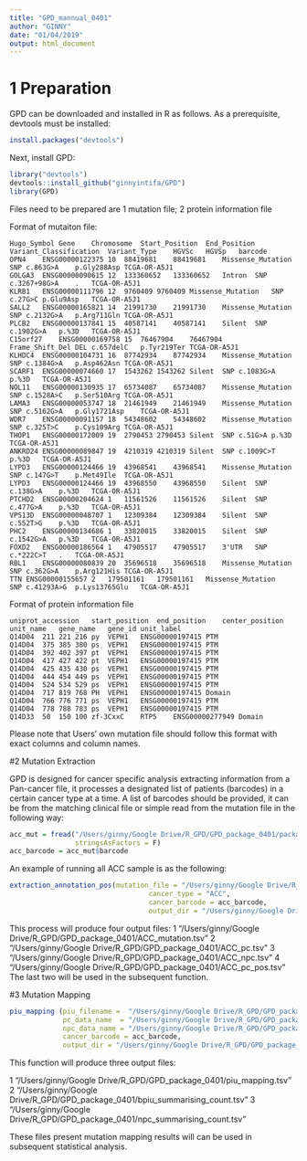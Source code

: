 ```yaml
---
title: "GPD_mannual_0401"
author: "GINNY"
date: "01/04/2019"
output: html_document
---
```


# 1 Preparation
GPD can be downloaded and installed in R as follows. As a prerequisite, devtools must be installed:

```r
install.packages("devtools")
```
Next, install GPD:

```r
library("devtools")
devtools::install_github("ginnyintifa/GPD")
library(GPD)
```

Files need to be prepared are 1 mutation file; 2 protein information file 

Format of mutaiton file:

```
Hugo_Symbol	Gene	Chromosome	Start_Position	End_Position	Variant_Classification	Variant_Type	HGVSc	HGVSp	barcode
OPN4	ENSG00000122375	10	88419681	88419681	Missense_Mutation	SNP	c.863G>A	p.Gly288Asp	TCGA-OR-A5J1
GOLGA3	ENSG00000090615	12	133360652	133360652	Intron	SNP	c.3267+98G>A	.	TCGA-OR-A5J1
KLRB1	ENSG00000111796	12	9760409	9760409	Missense_Mutation	SNP	c.27G>C	p.Glu9Asp	TCGA-OR-A5J1
SALL2	ENSG00000165821	14	21991730	21991730	Missense_Mutation	SNP	c.2132G>A	p.Arg711Gln	TCGA-OR-A5J1
PLCB2	ENSG00000137841	15	40587141	40587141	Silent	SNP	c.1902G>A	p.%3D	TCGA-OR-A5J1
C15orf27	ENSG00000169758	15	76467904	76467904	Frame_Shift_Del	DEL	c.657delC	p.Tyr219Ter	TCGA-OR-A5J1
KLHDC4	ENSG00000104731	16	87742934	87742934	Missense_Mutation	SNP	c.1384G>A	p.Asp462Asn	TCGA-OR-A5J1
SCARF1	ENSG00000074660	17	1543262	1543262	Silent	SNP	c.1083G>A	p.%3D	TCGA-OR-A5J1
NOL11	ENSG00000130935	17	65734087	65734087	Missense_Mutation	SNP	c.1528A>C	p.Ser510Arg	TCGA-OR-A5J1
LAMA3	ENSG00000053747	18	21461949	21461949	Missense_Mutation	SNP	c.5162G>A	p.Gly1721Asp	TCGA-OR-A5J1
WDR7	ENSG00000091157	18	54348602	54348602	Missense_Mutation	SNP	c.325T>C	p.Cys109Arg	TCGA-OR-A5J1
THOP1	ENSG00000172009	19	2790453	2790453	Silent	SNP	c.51G>A	p.%3D	TCGA-OR-A5J1
ANKRD24	ENSG00000089847	19	4210319	4210319	Silent	SNP	c.1009C>T	p.%3D	TCGA-OR-A5J1
LYPD3	ENSG00000124466	19	43968541	43968541	Missense_Mutation	SNP	c.147G>T	p.Met49Ile	TCGA-OR-A5J1
LYPD3	ENSG00000124466	19	43968550	43968550	Silent	SNP	c.138G>A	p.%3D	TCGA-OR-A5J1
PTCHD2	ENSG00000204624	1	11561526	11561526	Silent	SNP	c.477G>A	p.%3D	TCGA-OR-A5J1
VPS13D	ENSG00000048707	1	12309384	12309384	Silent	SNP	c.552T>G	p.%3D	TCGA-OR-A5J1
PHC2	ENSG00000134686	1	33820015	33820015	Silent	SNP	c.1542G>A	p.%3D	TCGA-OR-A5J1
FOXD2	ENSG00000186564	1	47905517	47905517	3'UTR	SNP	c.*222C>T	.	TCGA-OR-A5J1
RBL1	ENSG00000080839	20	35696518	35696518	Missense_Mutation	SNP	c.362G>A	p.Arg121His	TCGA-OR-A5J1
TTN	ENSG00000155657	2	179501161	179501161	Missense_Mutation	SNP	c.41293A>G	p.Lys13765Glu	TCGA-OR-A5J1
```


Format of protein information file 


```
uniprot_accession	start_position	end_position	center_position	unit_name	gene_name	gene_id	unit_label
Q14D04	211	221	216	py	VEPH1	ENSG00000197415	PTM
Q14D04	375	385	380	ps	VEPH1	ENSG00000197415	PTM
Q14D04	392	402	397	pt	VEPH1	ENSG00000197415	PTM
Q14D04	417	427	422	pt	VEPH1	ENSG00000197415	PTM
Q14D04	425	435	430	ps	VEPH1	ENSG00000197415	PTM
Q14D04	444	454	449	ps	VEPH1	ENSG00000197415	PTM
Q14D04	524	534	529	ps	VEPH1	ENSG00000197415	PTM
Q14D04	717	819	768	PH	VEPH1	ENSG00000197415	Domain
Q14D04	766	776	771	ps	VEPH1	ENSG00000197415	PTM
Q14D04	778	788	783	ps	VEPH1	ENSG00000197415	PTM
Q14D33	50	150	100	zf-3CxxC	RTP5	ENSG00000277949	Domain

```
Please note that Users' own mutation file should follow this format with exact columns and column names. 


#2 Mutation Extraction 

GPD is designed for cancer specific analysis extracting information from a Pan-cancer file, it processes a designated list of patients (barcodes) in a certain cancer type at a time. A list of barcodes should be provided, it can be from the matching clinical file or simple read from the mutation file in the following way:
```r

acc_mut = fread("/Users/ginny/Google Drive/R_GPD/GPD_package_0401/package_files/acc_mutation.tsv",
                stringsAsFactors = F)
acc_barcode = acc_mut$barcode
```



An example of running all ACC sample is as the following:
```r




extraction_annotation_pos(mutation_file = "/Users/ginny/Google Drive/R_GPD/GPD_package_0401/GPD/package_files/acc_mutation.tsv",
                                  cancer_type = "ACC",
                                  cancer_barcode = acc_barcode,
                                  output_dir = "/Users/ginny/Google Drive/R_GPD/GPD_package_0401/")

```


This process will produce four output files:
1 "/Users/ginny/Google Drive/R_GPD/GPD_package_0401/ACC_mutation.tsv"
2 "/Users/ginny/Google Drive/R_GPD/GPD_package_0401/ACC_pc.tsv"
3 "/Users/ginny/Google Drive/R_GPD/GPD_package_0401/ACC_npc.tsv"
4 "/Users/ginny/Google Drive/R_GPD/GPD_package_0401/ACC_pc_pos.tsv"
The last two will be used in the subsequent function. 

#3 Mutation Mapping 

```r
piu_mapping (piu_filename =  "/Users/ginny/Google Drive/R_GPD/GPD_package_0401/GPD/package_files/ptm_pfam_combine.tsv",
             pc_data_name  = "/Users/ginny/Google Drive/R_GPD/GPD_package_0401/ACC_pc_pos.tsv",
             npc_data_name = "/Users/ginny/Google Drive/R_GPD/GPD_package_0401/ACC_npc.tsv",
             cancer_barcode = acc_barcode,
             output_dir = "/Users/ginny/Google Drive/R_GPD/GPD_package_0401/")

```

This function will produce three output files:

1 "/Users/ginny/Google Drive/R_GPD/GPD_package_0401/piu_mapping.tsv"
2 "/Users/ginny/Google Drive/R_GPD/GPD_package_0401/bpiu_summarising_count.tsv"
3 "/Users/ginny/Google Drive/R_GPD/GPD_package_0401/npc_summarising_count.tsv"


These files present mutation mapping results will can be used in subsequent statistical analysis. 







